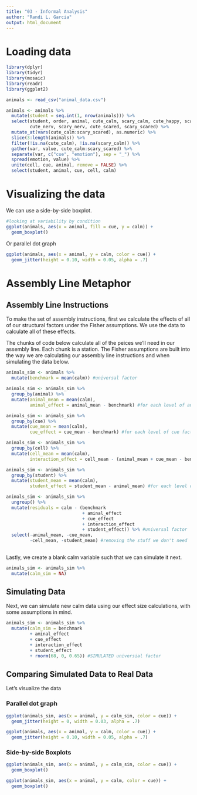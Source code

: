 ```yaml
---
title: "03 - Informal Analysis"
author: "Randi L. Garcia"
output: html_document
---
```


# Loading data

```r
library(dplyr)
library(tidyr)
library(mosaic)
library(readr)
library(ggplot2)

animals <- read_csv("animal_data.csv")

animals <- animals %>%
  mutate(student = seq.int(1, nrow(animals))) %>%
  select(student, order, animal, cute_calm, scary_calm, cute_happy, scary_happy, 
         cute_nerv, scary_nerv, cute_scared, scary_scared) %>%
  mutate_at(vars(cute_calm:scary_scared), as.numeric) %>%
  slice(3:length(animals)) %>% 
  filter(!is.na(cute_calm), !is.na(scary_calm)) %>%
  gather(var, value, cute_calm:scary_scared) %>%
  separate(var, c("cue", "emotion"), sep = "_") %>%
  spread(emotion, value) %>%
  unite(cell, cue, animal, remove = FALSE) %>%
  select(student, animal, cue, cell, calm) 
```

# Visualizing the data

We can use a side-by-side boxplot.

```r
#looking at variability by condition
ggplot(animals, aes(x = animal, fill = cue, y = calm)) +
  geom_boxplot()
```

Or parallel dot graph

```r
ggplot(animals, aes(x = animal, y = calm, color = cue)) +
  geom_jitter(height = 0.10, width = 0.05, alpha = .7)
```

# Assembly Line Metaphor

## Assembly Line Instructions

To make the set of assembly instructions, first we calculate the effects of all of our structural factors under the Fisher assumptions. We use the data to calculate all of these effects.

The chunks of code below calculate all of the peices we'll need in our assembly line. Each chunk is a station. The Fisher assumptions are built into the way we are calculating our assembly line instructions and when simulating the data below. 

```r
animals_sim <- animals %>%
  mutate(benchmark = mean(calm)) #universal factor
```

```r
animals_sim <- animals_sim %>%
  group_by(animal) %>%
  mutate(animal_mean = mean(calm),
         aminal_effect = animal_mean - benchmark) #for each level of animal factor
```

```r
animals_sim <- animals_sim %>%
  group_by(cue) %>%
  mutate(cue_mean = mean(calm),
         cue_effect = cue_mean - benchmark) #for each level of cue factor
```

```r
animals_sim <- animals_sim %>%
  group_by(cell) %>%
  mutate(cell_mean = mean(calm),
         interaction_effect = cell_mean - (animal_mean + cue_mean - benchmark)) #for each cell of interaction
```

```r
animals_sim <- animals_sim %>%
  group_by(student) %>% 
  mutate(student_mean = mean(calm),
         student_effect = student_mean - animal_mean) #for each level of student factor, nuisance factor
```

```r
animals_sim <- animals_sim %>%
  ungroup() %>%
  mutate(residuals = calm - (benchmark 
                             + aminal_effect 
                             + cue_effect 
                             + interaction_effect 
                             + student_effect)) %>% #universal factor
  select(-animal_mean, -cue_mean, 
         -cell_mean, -student_mean) #removing the stuff we don't need
  
```


Lastly, we create a blank calm variable such that we can simulate it next.  

```r
animals_sim <- animals_sim %>%
  mutate(calm_sim = NA)
```

## Simulating Data

Next, we can simulate new calm data using our effect size calculations, with some assumptions in mind. 

```r
animals_sim <- animals_sim %>%
  mutate(calm_sim = benchmark 
         + aminal_effect 
         + cue_effect 
         + interaction_effect 
         + student_effect
         + rnorm(68, 0, 0.65)) #SIMULATED universial factor
```

## Comparing Simulated Data to Real Data

Let's visualize the data

### Parallel dot graph

```r
ggplot(animals_sim, aes(x = animal, y = calm_sim, color = cue)) +
  geom_jitter(height = 0, width = 0.03, alpha = .7)
```

```r
ggplot(animals, aes(x = animal, y = calm, color = cue)) +
  geom_jitter(height = 0.10, width = 0.05, alpha = .7)
```

### Side-by-side Boxplots

```r
ggplot(animals_sim, aes(x = animal, y = calm_sim, color = cue)) +
  geom_boxplot()
```

```r
ggplot(animals_sim, aes(x = animal, y = calm, color = cue)) +
  geom_boxplot()
```


